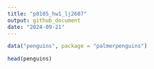 ```yaml
---
title: "p8105_hw1_lj2607"
output: github_document
date: "2024-09-21"
---
```

```r
data("penguins", package = "palmerpenguins")
```

```r
head(penguins)
```

